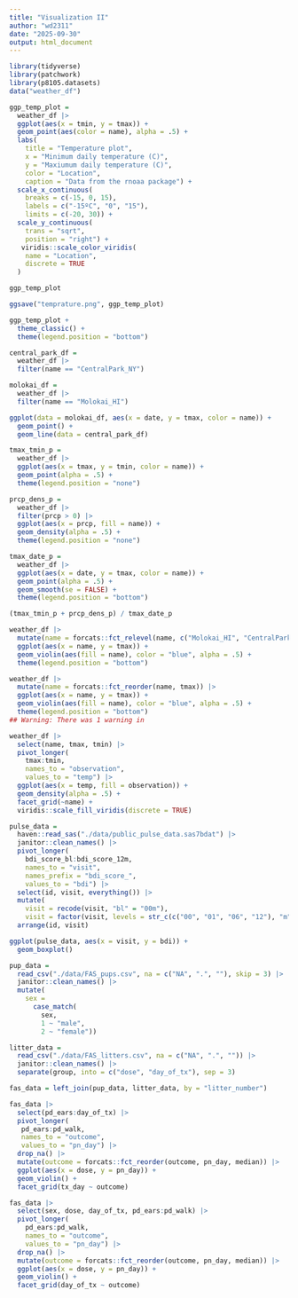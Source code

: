 ```yaml
---
title: "Visualization II"
author: "wd2311"
date: "2025-09-30"
output: html_document
---
```



```r
library(tidyverse)
library(patchwork)
library(p8105.datasets)
data("weather_df")
```


```r
ggp_temp_plot = 
  weather_df |> 
  ggplot(aes(x = tmin, y = tmax)) + 
  geom_point(aes(color = name), alpha = .5) + 
  labs(
    title = "Temperature plot",
    x = "Minimum daily temperature (C)",
    y = "Maxiumum daily temperature (C)",
    color = "Location",
    caption = "Data from the rnoaa package") + 
  scale_x_continuous(
    breaks = c(-15, 0, 15), 
    labels = c("-15ºC", "0", "15"),
    limits = c(-20, 30)) + 
  scale_y_continuous(
    trans = "sqrt",
    position = "right") +
   viridis::scale_color_viridis(
    name = "Location", 
    discrete = TRUE
  )

ggp_temp_plot

ggsave("temprature.png", ggp_temp_plot)
```


```r
ggp_temp_plot + 
  theme_classic() +
  theme(legend.position = "bottom")
```


```r
central_park_df = 
  weather_df |> 
  filter(name == "CentralPark_NY")

molokai_df = 
  weather_df |> 
  filter(name == "Molokai_HI")

ggplot(data = molokai_df, aes(x = date, y = tmax, color = name)) + 
  geom_point() + 
  geom_line(data = central_park_df) 
```


```r
tmax_tmin_p = 
  weather_df |> 
  ggplot(aes(x = tmax, y = tmin, color = name)) + 
  geom_point(alpha = .5) +
  theme(legend.position = "none")

prcp_dens_p = 
  weather_df |> 
  filter(prcp > 0) |> 
  ggplot(aes(x = prcp, fill = name)) + 
  geom_density(alpha = .5) + 
  theme(legend.position = "none")

tmax_date_p = 
  weather_df |> 
  ggplot(aes(x = date, y = tmax, color = name)) + 
  geom_point(alpha = .5) +
  geom_smooth(se = FALSE) + 
  theme(legend.position = "bottom")

(tmax_tmin_p + prcp_dens_p) / tmax_date_p
```


```r
weather_df |>
  mutate(name = forcats::fct_relevel(name, c("Molokai_HI", "CentralPark_NY", "Waterhole_WA"))) |> 
  ggplot(aes(x = name, y = tmax)) + 
  geom_violin(aes(fill = name), color = "blue", alpha = .5) + 
  theme(legend.position = "bottom")
```


```r
weather_df |>
  mutate(name = forcats::fct_reorder(name, tmax)) |> 
  ggplot(aes(x = name, y = tmax)) + 
  geom_violin(aes(fill = name), color = "blue", alpha = .5) + 
  theme(legend.position = "bottom")
## Warning: There was 1 warning in 
```


```r
weather_df |>
  select(name, tmax, tmin) |> 
  pivot_longer(
    tmax:tmin,
    names_to = "observation", 
    values_to = "temp") |> 
  ggplot(aes(x = temp, fill = observation)) +
  geom_density(alpha = .5) + 
  facet_grid(~name) + 
  viridis::scale_fill_viridis(discrete = TRUE)
```


```r
pulse_data = 
  haven::read_sas("./data/public_pulse_data.sas7bdat") |>
  janitor::clean_names() |>
  pivot_longer(
    bdi_score_bl:bdi_score_12m,
    names_to = "visit", 
    names_prefix = "bdi_score_",
    values_to = "bdi") |>
  select(id, visit, everything()) |>
  mutate(
    visit = recode(visit, "bl" = "00m"),
    visit = factor(visit, levels = str_c(c("00", "01", "06", "12"), "m"))) |>
  arrange(id, visit)

ggplot(pulse_data, aes(x = visit, y = bdi)) + 
  geom_boxplot()
```

```r
pup_data = 
  read_csv("./data/FAS_pups.csv", na = c("NA", ".", ""), skip = 3) |>
  janitor::clean_names() |>
  mutate(
    sex = 
      case_match(
        sex, 
        1 ~ "male", 
        2 ~ "female"))

litter_data = 
  read_csv("./data/FAS_litters.csv", na = c("NA", ".", "")) |>
  janitor::clean_names() |>
  separate(group, into = c("dose", "day_of_tx"), sep = 3)
```

```r
fas_data = left_join(pup_data, litter_data, by = "litter_number") 

fas_data |>
  select(pd_ears:day_of_tx) |>
  pivot_longer(
   pd_ears:pd_walk,
   names_to = "outcome", 
   values_to = "pn_day") |> 
  drop_na() |>
  mutate(outcome = forcats::fct_reorder(outcome, pn_day, median)) |> 
  ggplot(aes(x = dose, y = pn_day)) +
  geom_violin() +
  facet_grid(tx_day ~ outcome)

```

```r
fas_data |> 
  select(sex, dose, day_of_tx, pd_ears:pd_walk) |> 
  pivot_longer(
    pd_ears:pd_walk,
    names_to = "outcome", 
    values_to = "pn_day") |> 
  drop_na() |> 
  mutate(outcome = forcats::fct_reorder(outcome, pn_day, median)) |> 
  ggplot(aes(x = dose, y = pn_day)) + 
  geom_violin() + 
  facet_grid(day_of_tx ~ outcome)
```

```r

```

